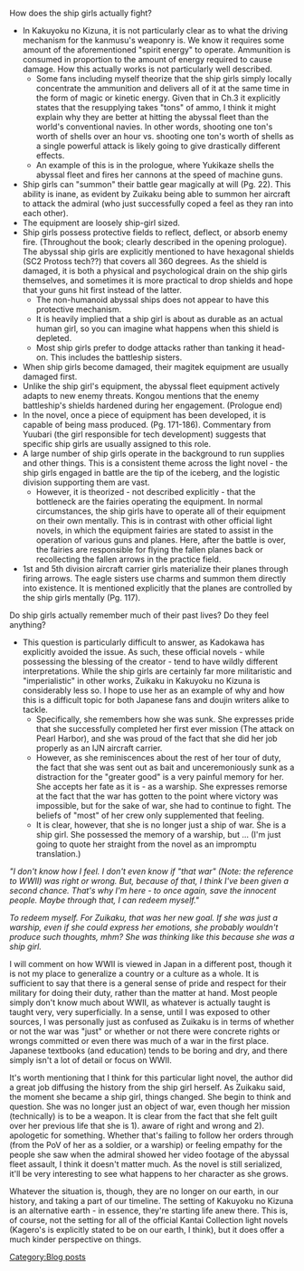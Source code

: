 How does the ship girls actually fight?

*In Kakuyoku no Kizuna, it is not particularly clear as to what the driving mechanism for the kanmusu's weaponry is. We know it requires some amount of the aforementioned "spirit energy" to operate. Ammunition is consumed in proportion to the amount of energy required to cause damage. How this actually works is not particularly well described.
**Some fans including myself theorize that the ship girls simply locally concentrate the ammunition and delivers all of it at the same time in the form of magic or kinetic energy. Given that in Ch.3 it explicitly states that the resupplying takes "tons" of ammo, I think it might explain why they are better at hitting the abyssal fleet than the world's conventional navies. In other words, shooting one ton's worth of shells over an hour vs. shooting one ton's worth of shells as a single powerful attack is likely going to give drastically different effects.
**An example of this is in the prologue, where Yukikaze shells the abyssal fleet and fires her cannons at the speed of machine guns.
*Ship girls can "summon" their battle gear magically at will (Pg. 22). This ability is inane, as evident by Zuikaku being able to summon her aircraft to attack the admiral (who just successfully coped a feel as they ran into each other).
*The equipment are loosely ship-girl sized.
*Ship girls possess protective fields to reflect, deflect, or absorb enemy fire. (Throughout the book; clearly described in the opening prologue). The abyssal ship girls are explicitly mentioned to have hexagonal shields (SC2 Protoss tech??) that covers all 360 degrees. As the shield is damaged, it is both a physical and psychological drain on the ship girls themselves, and sometimes it is more practical to drop shields and hope that your guns hit first instead of the latter.
** The non-humanoid abyssal ships does not appear to have this protective mechanism.
** It is heavily implied that a ship girl is about as durable as an actual human girl, so you can imagine what happens when this shield is depleted.
** Most ship girls prefer to dodge attacks rather than tanking it head-on. This includes the battleship sisters.
* When ship girls become damaged, their magitek equipment are usually damaged first.
* Unlike the ship girl's equipment, the abyssal fleet equipment actively adapts to new enemy threats. Kongou mentions that the enemy battleship's shields hardened during her engagement. (Prologue end)
* In the novel, once a piece of equipment has been developed, it is capable of being mass produced. (Pg. 171-186). Commentary from Yuubari (the girl responsible for tech development) suggests that specific ship girls are usually assigned to this role.
* A large number of ship girls operate in the background to run supplies and other things. This is a consistent theme across the light novel - the ship girls engaged in battle are the tip of the iceberg, and the logistic division supporting them are vast.
** However, it is theorized - not described explicitly - that the bottleneck are the fairies operating the equipment. In normal circumstances, the ship girls have to operate all of their equipment on their own mentally. This is in contrast with other official light novels, in which the equipment fairies are stated to assist in the operation of various guns and planes. Here, after the battle is over, the fairies are responsible for flying the fallen planes back or recollecting the fallen arrows in the practice field.
* 1st and 5th division aircraft carrier girls materialize their planes through firing arrows. The eagle sisters use charms and summon them directly into existence. It is mentioned explicitly that the planes are controlled by the ship girls mentally (Pg. 117).

Do ship girls actually remember much of their past lives? Do they feel anything?

* This question is particularly difficult to answer, as Kadokawa has explicitly avoided the issue. As such, these official novels - while possessing the blessing of the creator - tend to have wildly different interpretations. While the ship girls are certainly far more militaristic and "imperialistic" in other works, Zuikaku in Kakuyoku no Kizuna is considerably less so. I hope to use her as an example of why and how this is a difficult topic for both Japanese fans and doujin writers alike to tackle.
** Specifically, she remembers how she was sunk. She expresses pride that she successfully completed her first ever mission (The attack on Pearl Harbor), and she was proud of the fact that she did her job properly as an IJN aircraft carrier.
** However, as she reminiscences about the rest of her tour of duty, the fact that she was sent out as bait and unceremoniously sunk as a distraction for the "greater good" is a very painful memory for her. She accepts her fate as it is - as a warship. She expresses remorse at the fact that the war has gotten to the point where victory was impossible, but for the sake of war, she had to continue to fight. The beliefs of "most" of her crew only supplemented that feeling.
** It is clear, however, that she is no longer just a ship of war. She is a ship girl. She possessed the memory of a warship, but ... (I'm just going to quote her straight from the novel as an impromptu translation.)

''"I don't know how I feel. I don't even know if "that war" (Note: the reference to WWII) was right or wrong. But, because of that, I think I've been given a second chance. That's why I'm here - to once again, save the innocent people. Maybe through that, I can redeem myself."''

''To redeem myself. For Zuikaku, that was her new goal. If she was just a warship, even if she could express her emotions, she probably wouldn't produce such thoughts, mhm? She was thinking like this because she was a ship girl.''

I will comment on how WWII is viewed in Japan in a different post, though it is not my place to generalize a country or a culture as a whole. It is sufficient to say that there is a general sense of pride and respect for their military for doing their duty, rather than the matter at hand. Most people simply don't know much about WWII, as whatever is actually taught is taught very, very superficially. In a sense, until I was exposed to other sources, I was personally just as confused as Zuikaku is in terms of whether or not the war was "just" or whether or not there were concrete rights or wrongs committed or even there was much of a war in the first place. Japanese textbooks (and education) tends to be boring and dry, and there simply isn't a lot of detail or focus on WWII.

It's worth mentioning that I think for this particular light novel, the author did a great job diffusing the history from the ship girl herself. As Zuikaku said, the moment she became a ship girl, things changed. She begin to think and question. She was no longer just an object of war, even though her mission (technically) is to be a weapon. It is clear from the fact that she felt guilt over her previous life that she is 1). aware of right and wrong and 2). apologetic for something. Whether that's failing to follow her orders through (from the PoV of her as a soldier, or a warship) or feeling empathy for the people she saw when the admiral showed her video footage of the abyssal fleet assault, I think it doesn't matter much. As the novel is still serialized, it'll be very interesting to see what happens to her character as she grows.

Whatever the situation is, though, they are no longer on our earth, in our history, and taking a part of our timeline. The setting of Kakuyoku no Kizuna is an alternative earth - in essence, they're starting life anew there. This is, of course, not the setting for all of the official Kantai Collection light novels (Kagero's is explicitly stated to be on our earth, I think), but it does offer a much kinder perspective on things.
[[Category:Blog posts]]